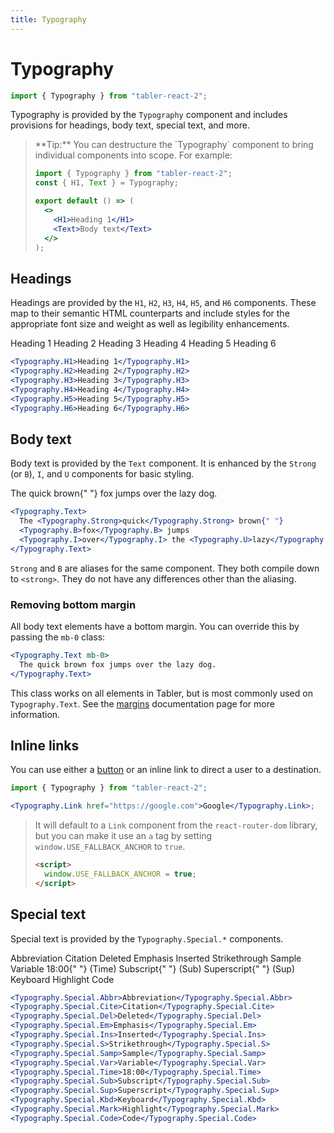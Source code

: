 ```yaml
---
title: Typography
---
```



# Typography

```jsx
import { Typography } from "tabler-react-2";
```

Typography is provided by the `Typography` component and includes provisions for headings, body text, special text, and more.

<blockquote>
<p>
**Tip:** You can destructure the `Typography` component to bring individual components into scope. For example:

```jsx
import { Typography } from "tabler-react-2";
const { H1, Text } = Typography;

export default () => (
  <>
    <H1>Heading 1</H1>
    <Text>Body text</Text>
  </>
);
```

</p>
</blockquote>

## Headings

Headings are provided by the `H1`, `H2`, `H3`, `H4`, `H5`, and `H6` components. These map to their semantic HTML counterparts and include styles for the appropriate font size and weight as well as legibility enhancements.

<Excerpt height={300}>
  <Typography.H1>Heading 1</Typography.H1>
  <Typography.H2>Heading 2</Typography.H2>
  <Typography.H3>Heading 3</Typography.H3>
  <Typography.H4>Heading 4</Typography.H4>
  <Typography.H5>Heading 5</Typography.H5>
  <Typography.H6>Heading 6</Typography.H6>
</Excerpt>

```jsx
<Typography.H1>Heading 1</Typography.H1>
<Typography.H2>Heading 2</Typography.H2>
<Typography.H3>Heading 3</Typography.H3>
<Typography.H4>Heading 4</Typography.H4>
<Typography.H5>Heading 5</Typography.H5>
<Typography.H6>Heading 6</Typography.H6>
```

## Body text

Body text is provided by the `Text` component. It is enhanced by the `Strong` (or `B`), `I`, and `U` components for basic styling.

<Excerpt>
  <Typography.Text>
    The <Typography.Strong>quick</Typography.Strong> brown{" "}
    <Typography.B>fox</Typography.B> jumps
    <Typography.I>over</Typography.I> the <Typography.U>lazy</Typography.U> dog.
  </Typography.Text>
</Excerpt>

```jsx
<Typography.Text>
  The <Typography.Strong>quick</Typography.Strong> brown{" "}
  <Typography.B>fox</Typography.B> jumps
  <Typography.I>over</Typography.I> the <Typography.U>lazy</Typography.U> dog.
</Typography.Text>
```

`Strong` and `B` are aliases for the same component. They both compile down to `<strong>`. They do not have any differences other than the aliasing.

### Removing bottom margin

All body text elements have a bottom margin. You can override this by passing the `mb-0` class:

```jsx
<Typography.Text mb-0>
  The quick brown fox jumps over the lazy dog.
</Typography.Text>
```

This class works on all elements in Tabler, but is most commonly used on `Typography.Text`. See the [margins](/utilities/margins) documentation page for more information.

## Inline links

You can use either a [button](/components/button) or an inline link to direct a user to a destination.

```jsx
import { Typography } from "tabler-react-2";

<Typography.Link href="https://google.com">Google</Typography.Link>;
```

<blockquote>
<p>

It will default to a `Link` component from the `react-router-dom` library, but you can make it use an `a` tag by setting `window.USE_FALLBACK_ANCHOR` to `true`.

```html
<script>
  window.USE_FALLBACK_ANCHOR = true;
</script>
```

</p>
</blockquote>

## Special text

Special text is provided by the `Typography.Special.*` components.

<Excerpt>
  <div style={{ display: "flex", flexDirection: "row", gap: 100 }}>
    <div
      style={{
        display: "flex",
        flexDirection: "column",
        gap: 4,
        flex: 0,
        alignItems: "flex-start",
      }}
    >
      <Typography.Special.Abbr>Abbreviation</Typography.Special.Abbr>
      <Typography.Special.Cite>Citation</Typography.Special.Cite>
      <Typography.Special.Del>Deleted</Typography.Special.Del>
      <Typography.Special.Em>Emphasis</Typography.Special.Em>
      <Typography.Special.Ins>Inserted</Typography.Special.Ins>
      <Typography.Special.S>Strikethrough</Typography.Special.S>
      <Typography.Special.Samp>Sample</Typography.Special.Samp>
    </div>
    <div
      style={{
        display: "flex",
        flexDirection: "column",
        gap: 4,
        flex: 0,
        alignItems: "flex-start",
      }}
    >
      <Typography.Special.Var>Variable</Typography.Special.Var>
      <span
        style={{
          wordBreak: "keep-all",
          whiteSpace: "nowrap",
        }}
      >
        <Typography.Special.Time>18:00</Typography.Special.Time>{" "}
        <span> (Time)</span>
      </span>
      <span
        style={{
          wordBreak: "keep-all",
          whiteSpace: "nowrap",
        }}
      >
        <Typography.Special.Sub>Subscript</Typography.Special.Sub>{" "}
        <span> (Sub)</span>
      </span>
      <span
        style={{
          wordBreak: "keep-all",
          whiteSpace: "nowrap",
        }}
      >
        <Typography.Special.Sup>Superscript</Typography.Special.Sup>{" "}
        <span> (Sup)</span>
      </span>
      <Typography.Special.Kbd>Keyboard</Typography.Special.Kbd>
      <Typography.Special.Mark>Highlight</Typography.Special.Mark>
      <Typography.Special.Code>Code</Typography.Special.Code>
    </div>
  </div>
</Excerpt>

```jsx
<Typography.Special.Abbr>Abbreviation</Typography.Special.Abbr>
<Typography.Special.Cite>Citation</Typography.Special.Cite>
<Typography.Special.Del>Deleted</Typography.Special.Del>
<Typography.Special.Em>Emphasis</Typography.Special.Em>
<Typography.Special.Ins>Inserted</Typography.Special.Ins>
<Typography.Special.S>Strikethrough</Typography.Special.S>
<Typography.Special.Samp>Sample</Typography.Special.Samp>
<Typography.Special.Var>Variable</Typography.Special.Var>
<Typography.Special.Time>18:00</Typography.Special.Time>
<Typography.Special.Sub>Subscript</Typography.Special.Sub>
<Typography.Special.Sup>Superscript</Typography.Special.Sup>
<Typography.Special.Kbd>Keyboard</Typography.Special.Kbd>
<Typography.Special.Mark>Highlight</Typography.Special.Mark>
<Typography.Special.Code>Code</Typography.Special.Code>
```
